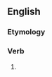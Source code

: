 ==English==

===Etymology===
{{suffix|en|vanish|est|nocat=1}}

===Verb===
{{head|en|verb form}}

# {{en-archaic second-person singular of|vanish|lang=en}}